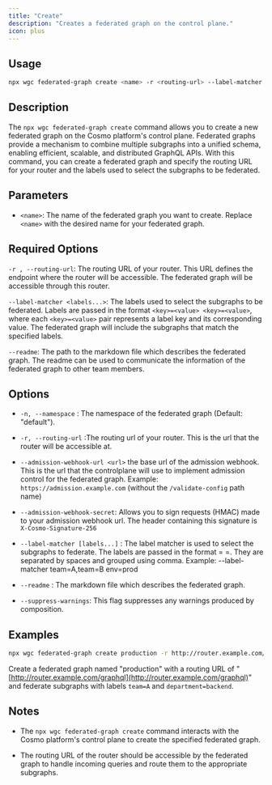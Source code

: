 ```yaml
---
title: "Create"
description: "Creates a federated graph on the control plane."
icon: plus
---
```


## Usage

```bash
npx wgc federated-graph create <name> -r <routing-url> --label-matcher <labels...>
```

## Description

The `npx wgc federated-graph create` command allows you to create a new federated graph on the Cosmo platform's control plane. Federated graphs provide a mechanism to combine multiple subgraphs into a unified schema, enabling efficient, scalable, and distributed GraphQL APIs. With this command, you can create a federated graph and specify the routing URL for your router and the labels used to select the subgraphs to be federated.

## Parameters

* `<name>`: The name of the federated graph you want to create. Replace `<name>` with the desired name for your federated graph.

## Required Options

`-r , --routing-url`: The routing URL of your router. This URL defines the endpoint where the router will be accessible. The federated graph will be accessible through this router.

`--label-matcher <labels...>`: The labels used to select the subgraphs to be federated. Labels are passed in the format `<key>=<value> <key>=<value>`, where each `<key>=<value>` pair represents a label key and its corresponding value. The federated graph will include the subgraphs that match the specified labels.

`--readme`: The path to the markdown file which describes the federated graph. The readme can be used to communicate the information of the federated graph to other team members.

## Options

* `-n, --namespace` : The namespace of the federated graph (Default: "default").

* `-r, --routing-url` :The routing url of your router. This is the url that the router will be accessible at.

* `--admission-webhook-url <url>` the base url of the admission webhook. This is the url that the controlplane will use to implement admission control for the federated graph. Example: `https://admission.example.com` (without the `/validate-config` path name)

* `--admission-webhook-secret`: Allows you to sign requests (HMAC) made to your admission webhook url. The header containing this signature is `X-Cosmo-Signature-256`

* `--label-matcher [labels...]` : The label matcher is used to select the subgraphs to federate. The labels are passed in the format = =. They are separated by spaces and grouped using comma. Example: --label-matcher team=A,team=B env=prod

* `--readme` : The markdown file which describes the federated graph.

* `--suppress-warnings`: This flag suppresses any warnings produced by composition.

## Examples

```bash
npx wgc federated-graph create production -r http://router.example.com/graphql --label-matcher team=A department=backend
```

Create a federated graph named "production" with a routing URL of "[http://router.example.com/graphql](http://router.example.com/graphql)" and federate subgraphs with labels `team=A` and `department=backend`.

## Notes

* The `npx wgc federated-graph create` command interacts with the Cosmo platform's control plane to create the specified federated graph.

* The routing URL of the router should be accessible by the federated graph to handle incoming queries and route them to the appropriate subgraphs.

